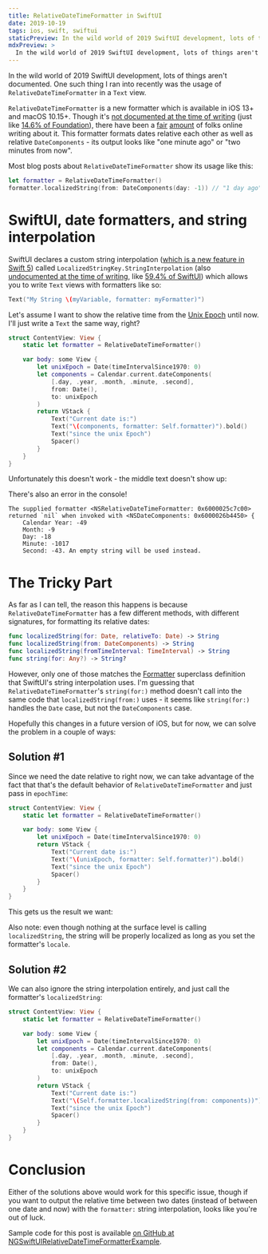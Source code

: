 ```yaml
---
title: RelativeDateTimeFormatter in SwiftUI
date: 2019-10-19
tags: ios, swift, swiftui
staticPreview: In the wild world of 2019 SwiftUI development, lots of things aren't documented. One such thing I ran into recently was the usage of RelativeDateTimeFormatter in a Text view...
mdxPreview: >
  In the wild world of 2019 SwiftUI development, lots of things aren't documented. One such thing I ran into recently was the usage of `RelativeDateTimeFormatter` in a `Text` view...
---
```


In the wild world of 2019 SwiftUI development, lots of things aren't documented. One such thing I ran into recently was the usage of `RelativeDateTimeFormatter` in a `Text` view.

`RelativeDateTimeFormatter` is a new formatter which is available in iOS 13+ and macOS 10.15+. Though it's [not documented at the time of writing](https://developer.apple.com/documentation/foundation/relativedatetimeformatter) (just like [14.6% of Foundation](https://nooverviewavailable.com/foundation/)), there have been a [fair](https://nshipster.com/formatter/#relativedatetimeformatter) [amount](https://david.y4ng.fr/relativedatetimeformatter-and-listformatter/) of folks online writing about it. This formatter formats dates relative each other as well as relative `DateComponents` - its output looks like "one minute ago" or "two minutes from now".

Most blog posts about `RelativeDateTimeFormatter` show its usage like this:

```swift
let formatter = RelativeDateTimeFormatter()
formatter.localizedString(from: DateComponents(day: -1)) // "1 day ago"
```

# SwiftUI, date formatters, and string interpolation
SwiftUI declares a custom string interpolation ([which is a new feature in Swift 5](https://www.hackingwithswift.com/articles/163/how-to-use-custom-string-interpolation-in-swift)) called `LocalizedStringKey.StringInterpolation` (also [undocumented at the time of writing](https://developer.apple.com/documentation/swiftui/localizedstringkey/stringinterpolation), like [59.4% of SwiftUI](https://nooverviewavailable.com/swiftui/)) which allows you to write `Text` views with formatters like so:

```swift
Text("My String \(myVariable, formatter: myFormatter)")
```

Let's assume I want to show the relative time from the [Unix Epoch](https://en.wikipedia.org/wiki/Unix_time) until now. I'll just write a `Text` the same way, right?

```swift
struct ContentView: View {
    static let formatter = RelativeDateTimeFormatter()

    var body: some View {
        let unixEpoch = Date(timeIntervalSince1970: 0)
        let components = Calendar.current.dateComponents(
            [.day, .year, .month, .minute, .second],
            from: Date(),
            to: unixEpoch
        )
        return VStack {
            Text("Current date is:")
            Text("\(components, formatter: Self.formatter)").bold()
            Text("since the unix Epoch")
            Spacer()
        }
    }
}
```

Unfortunately this doesn't work - the middle text doesn't show up:

<CaptionedImage filename="relativedatetime-1.png" alt="Screenshot of the app showing no content in the second Text view" caption="Interesting" />

There's also an error in the console!

```
The supplied formatter <NSRelativeDateTimeFormatter: 0x6000025c7c00>
returned `nil` when invoked with <NSDateComponents: 0x6000026b4450> {
    Calendar Year: -49
    Month: -9
    Day: -18
    Minute: -1017
    Second: -43. An empty string will be used instead.
```

# The Tricky Part
As far as I can tell, the reason this happens is because `RelativeDateTimeFormatter` has a few different methods, with different signatures, for formatting its relative dates:

```swift
func localizedString(for: Date, relativeTo: Date) -> String
func localizedString(from: DateComponents) -> String
func localizedString(fromTimeInterval: TimeInterval) -> String
func string(for: Any?) -> String?
```

However, only one of those matches the [Formatter](https://developer.apple.com/documentation/foundation/formatter) superclass definition that SwiftUI's string interpolation uses. I'm guessing that `RelativeDateTimeFormatter`'s `string(for:)` method doesn't call into the same code that `localizedString(from:)` uses - it seems like `string(for:)` handles the `Date` case, but not the `DateComponents` case.

Hopefully this changes in a future version of iOS, but for now, we can solve the problem in a couple of ways: 

## Solution #1
Since we need the date relative to right now, we can take advantage of the fact that that's the default behavior of `RelativeDateTimeFormatter` and just pass in `epochTime`:

```swift
struct ContentView: View {
    static let formatter = RelativeDateTimeFormatter()

    var body: some View {
        let unixEpoch = Date(timeIntervalSince1970: 0)
        return VStack {
            Text("Current date is:")
            Text("\(unixEpoch, formatter: Self.formatter)").bold()
            Text("since the unix Epoch")
            Spacer()
        }
    }
}
```

This gets us the result we want:

<CaptionedImage filename="relativedatetime-2.png" alt="Screenshot of the app showing the correct relative time" caption="Note: if you want minutes, seconds, etc, set the formatter's dateTimeStyle and unitStyle" />

Also note: even though nothing at the surface level is calling `localizedString`, the string will be properly localized as long as you set the formatter's `locale`.

## Solution #2
We can also ignore the string interpolation entirely, and just call the formatter's `localizedString`:

```swift
struct ContentView: View {
    static let formatter = RelativeDateTimeFormatter()

    var body: some View {
        let unixEpoch = Date(timeIntervalSince1970: 0)
        let components = Calendar.current.dateComponents(
            [.day, .year, .month, .minute, .second],
            from: Date(),
            to: unixEpoch
        )
        return VStack {
            Text("Current date is:")
            Text("\(Self.formatter.localizedString(from: components))").bold()
            Text("since the unix Epoch")
            Spacer()
        }
    }
}
```

<CaptionedImage filename="relativedatetime-2.png" alt="Screenshot of the app showing the correct relative time" caption="🎉" />

# Conclusion
Either of the solutions above would work for this specific issue, though if you want to output the relative time between two dates (instead of between one date and now) with the `formatter:` string interpolation, looks like you're out of luck.

Sample code for this post is available [on GitHub at NGSwiftUIRelativeDateTimeFormatterExample](https://github.com/noahsark769/NGSwiftUIRelativeDateTimeFormatterExample).